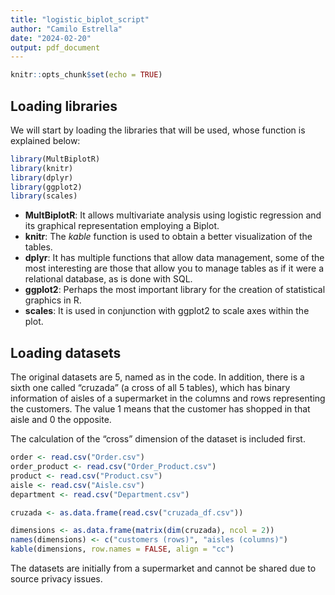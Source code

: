 ```yaml
---
title: "logistic_biplot_script"
author: "Camilo Estrella"
date: "2024-02-20"
output: pdf_document
---
```


```r
knitr::opts_chunk$set(echo = TRUE)
```

## Loading libraries

We will start by loading the libraries that will be used, whose function is explained below:

```r
library(MultBiplotR)
library(knitr)
library(dplyr)
library(ggplot2)
library(scales)
```

* **MultBiplotR**: It allows multivariate analysis using logistic regression and its graphical representation employing a Biplot.
* **knitr**: The *kable* function is used to obtain a better visualization of the tables.
* **dplyr**: It has multiple functions that allow data management, some of the most interesting are those that allow you to manage tables as if it were a relational database, as is done with SQL.
* **ggplot2**: Perhaps the most important library for the creation of statistical graphics in R.
* **scales**: It is used in conjunction with ggplot2 to scale axes within the plot.

## Loading datasets

The original datasets are 5, named as in the code. In addition, there is a sixth one called "cruzada" (a cross of all 5 tables), which has binary information of aisles of a supermarket in the columns and rows representing the customers. The value 1 means that the customer has shopped in that aisle and 0 the opposite.

The calculation of the "cross" dimension of the dataset is included first.

```r
order <- read.csv("Order.csv")
order_product <- read.csv("Order_Product.csv")
product <- read.csv("Product.csv")
aisle <- read.csv("Aisle.csv")
department <- read.csv("Department.csv")

cruzada <- as.data.frame(read.csv("cruzada_df.csv"))
```

```r
dimensions <- as.data.frame(matrix(dim(cruzada), ncol = 2))
names(dimensions) <- c("customers (rows)", "aisles (columns)")
kable(dimensions, row.names = FALSE, align = "cc")
```

The datasets are initially from a supermarket and cannot be shared due to source privacy issues.
